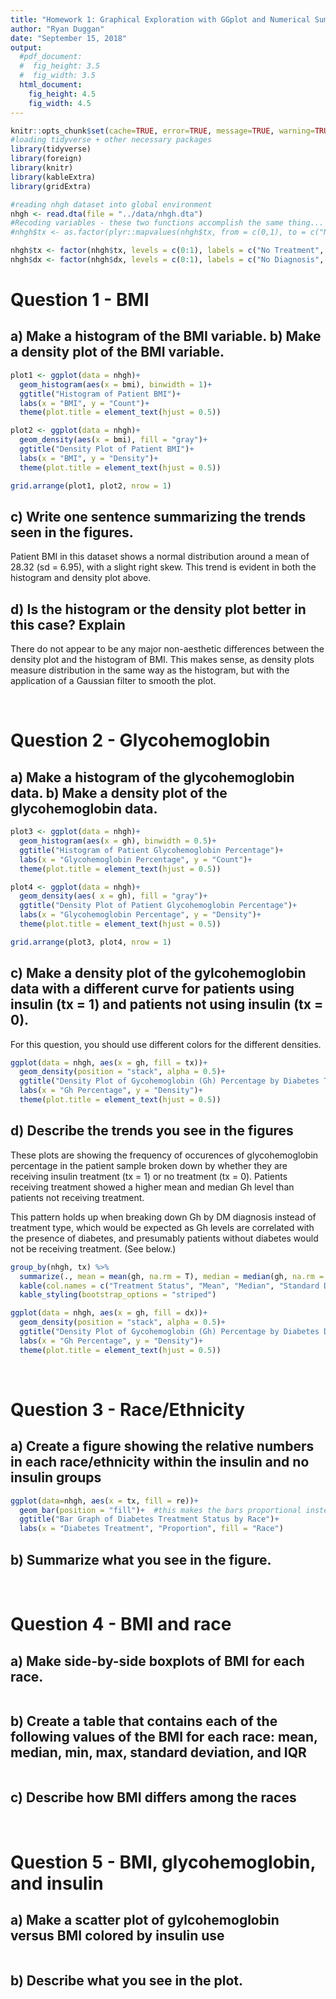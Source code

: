 ```yaml
---
title: "Homework 1: Graphical Exploration with GGplot and Numerical Summaries - Biostatistics I"
author: "Ryan Duggan"
date: "September 15, 2018"
output:
  #pdf_document:
  #  fig_height: 3.5
  #  fig_width: 3.5
  html_document:
    fig_height: 4.5
    fig_width: 4.5
---
```


```r
knitr::opts_chunk$set(cache=TRUE, error=TRUE, message=TRUE, warning=TRUE)
#loading tidyverse + other necessary packages 
library(tidyverse)
library(foreign)
library(knitr)
library(kableExtra)
library(gridExtra)

#reading nhgh dataset into global environment 
nhgh <- read.dta(file = "../data/nhgh.dta")
#Recoding variables - these two functions accomplish the same thing...
#nhgh$tx <- as.factor(plyr::mapvalues(nhgh$tx, from = c(0,1), to = c("No Treatment", "On Insulin or Diabetes Meds")))

nhgh$tx <- factor(nhgh$tx, levels = c(0:1), labels = c("No Treatment", "On Insulin or Diabetes Meds"))
nhgh$dx <- factor(nhgh$dx, levels = c(0:1), labels = c("No Diagnosis", "Diagnosed with DM or Pre-DM"))
```
# Question 1 - BMI

## a) Make a histogram of the BMI variable. b) Make a density plot of the BMI variable.
```r

plot1 <- ggplot(data = nhgh)+
  geom_histogram(aes(x = bmi), binwidth = 1)+
  ggtitle("Histogram of Patient BMI")+
  labs(x = "BMI", y = "Count")+
  theme(plot.title = element_text(hjust = 0.5))

plot2 <- ggplot(data = nhgh)+
  geom_density(aes(x = bmi), fill = "gray")+
  ggtitle("Density Plot of Patient BMI")+
  labs(x = "BMI", y = "Density")+
  theme(plot.title = element_text(hjust = 0.5))

grid.arrange(plot1, plot2, nrow = 1)

```

## c) Write one sentence summarizing the trends seen in the figures.
Patient BMI in this dataset shows a normal distribution around a mean of 28.32 (sd = 6.95), with a slight right skew. This trend is evident in both the histogram and density plot above.

## d) Is the histogram or the density plot better in this case? Explain
There do not appear to be any major non-aesthetic differences between the density plot and the histogram of BMI. This makes sense, as density plots measure distribution in the same way as the histogram, but with the application of a Gaussian filter to smooth the plot.

&nbsp;&nbsp;&nbsp;&nbsp;

# Question 2 - Glycohemoglobin

## a) Make a histogram of the glycohemoglobin data. b) Make a density plot of the glycohemoglobin data.
```r
plot3 <- ggplot(data = nhgh)+
  geom_histogram(aes(x = gh), binwidth = 0.5)+
  ggtitle("Histogram of Patient Glycohemoglobin Percentage")+
  labs(x = "Glycohemoglobin Percentage", y = "Count")+
  theme(plot.title = element_text(hjust = 0.5))

plot4 <- ggplot(data = nhgh)+
  geom_density(aes( x = gh), fill = "gray")+
  ggtitle("Density Plot of Patient Glycohemoglobin Percentage")+
  labs(x = "Glycohemoglobin Percentage", y = "Density")+
  theme(plot.title = element_text(hjust = 0.5))

grid.arrange(plot3, plot4, nrow = 1)
```

## c) Make a density plot of the gylcohemoglobin data with a different curve for patients using insulin (tx = 1) and patients not using insulin (tx = 0).
For this question, you should use different colors for the different densities.
```r
ggplot(data = nhgh, aes(x = gh, fill = tx))+
  geom_density(position = "stack", alpha = 0.5)+
  ggtitle("Density Plot of Gycohemoglobin (Gh) Percentage by Diabetes Treatment Status")+
  labs(x = "Gh Percentage", y = "Density")+
  theme(plot.title = element_text(hjust = 0.5))
```

## d) Describe the trends you see in the figures

These plots are showing the frequency of occurences of glycohemoglobin percentage in the patient sample broken down by whether they are receiving insulin treatment (tx = 1) or no treatment (tx = 0). Patients receiving treatment showed a higher mean and median Gh level than patients not receiving treatment. 

This pattern holds up when breaking down Gh by DM diagnosis instead of treatment type, which would be expected as Gh levels are correlated with the presence of diabetes, and presumably patients without diabetes would not be receiving treatment. (See below.)

```r
group_by(nhgh, tx) %>% 
  summarize(., mean = mean(gh, na.rm = T), median = median(gh, na.rm = T), sd = sd(gh, na.rm = T)) %>%
  kable(col.names = c("Treatment Status", "Mean", "Median", "Standard Deviation")) %>%
  kable_styling(bootstrap_options = "striped")

ggplot(data = nhgh, aes(x = gh, fill = dx))+
  geom_density(position = "stack", alpha = 0.5)+
  ggtitle("Density Plot of Gycohemoglobin (Gh) Percentage by Diabetes Diagnosis")+
  labs(x = "Gh Percentage", y = "Density")+
  theme(plot.title = element_text(hjust = 0.5))
```

&nbsp;&nbsp;&nbsp;&nbsp;

# Question 3 - Race/Ethnicity

## a) Create a figure showing the relative numbers in each race/ethnicity within the insulin and no insulin groups
```r
ggplot(data=nhgh, aes(x = tx, fill = re))+
  geom_bar(position = "fill")+  #this makes the bars proportional instead of absolute
  ggtitle("Bar Graph of Diabetes Treatment Status by Race")+
  labs(x = "Diabetes Treatment", "Proportion", fill = "Race")
```

## b) Summarize what you see in the figure.


&nbsp;&nbsp;&nbsp;&nbsp;

# Question 4 -  BMI and race

## a) Make side-by-side boxplots of BMI for each race.
```r
```

## b) Create a table that contains each of the following values of the BMI for each race: mean, median, min, max, standard deviation, and IQR
```r
```

## c) Describe how BMI differs among the races

&nbsp;&nbsp;&nbsp;&nbsp;

# Question 5 - BMI, glycohemoglobin, and insulin

## a) Make a scatter plot of gylcohemoglobin versus BMI colored by insulin use

```r
```

## b) Describe what you see in the plot.


